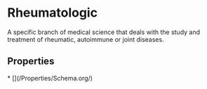 
# Rheumatologic

A specific branch of medical science that deals with the study and treatment of rheumatic, autoimmune or joint diseases.

## Properties

<Grid>
* [](/Properties/Schema.org/)

</Grid>

